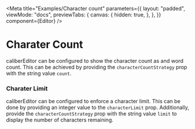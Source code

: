 
<Meta
  title="Examples/Character count"
  parameters={{
    layout: "padded",
    viewMode: "docs",
    previewTabs: {
      canvas: {
        hidden: true,
      },
    },
  }}
  component={Editor}
/>

# Charater Count

caliberEditor can be configured to show the character count as and word count.
This can be achieved by providing the `characterCountStrategy` prop with the
string value `count`.

<Canvas>
  <Story name="Character count and word count">
    <Editor characterCountStrategy="count" />
  </Story>
</Canvas>

### **Charater Limit**

caliberEditor can be configured to enforce a character limit. This can be done by
providing an integer value to the `characterLimit` prop. Additionally, provide
the `characterCountStrategy` prop with the string value `limit` to display the
number of characters remaining.

<Canvas>
  <Story name="Character limit">
    <Editor characterCountStrategy="limit" characterLimit={100} />
  </Story>
</Canvas>

